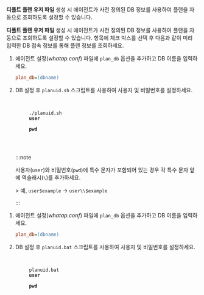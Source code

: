 
<Title level={props.level} hashid="check-default-db-id-values-planuid">디폴트 플랜 조회하기</Title>

<InDoc pages='install-agent'>

**디폴트 플랜 유저 파일** 생성 시 에이전트가 사전 정의된 DB 정보를 사용하여 플랜을 자동으로 조회하도록 설정할 수 있습니다. 

</InDoc>

<Xclude pages='install-agent'>

**디폴트 플랜 유저 파일** 생성 시 에이전트가 사전 정의된 DB 정보를 사용하여 플랜을 자동으로 조회하도록 설정할 수 있습니다. <Cmdname sid="ITM09107" className="uitext" /> 항목에 체크 박스를 선택 후 다음과 같이 미리 입력한 DB 접속 정보를 통해 플랜 정보를 조회하세요.

</Xclude>

<Tabs>
<TabItem value='linux-dfp' label='Linux' default>

1. 에이전트 설정(*whatap.conf*) 파일에 `plan_db` 옵션을 추가하고 DB 이름을 입력하세요.

    ```ini title='whatap.conf'
    plan_db=(dbname)
    ```

1. DB 설정 후 `planuid.sh` 스크립트를 사용하여 사용자 및 비밀번호를 설정하세요.

    <pre
    tabIndex="0"
    className="prism-code language-bash codeBlock_node_modules-@docusaurus-theme-classic-lib-theme-CodeBlock-Content-styles-module thin-scrollbar"
    style={{ color: "rgb(191, 199, 213)", backgroundColor: "rgb(41, 45, 62)" }}
    >
    <code className="codeBlockLines_node_modules-@docusaurus-theme-classic-lib-theme-CodeBlock-Content-styles-module">
        <span className="token-line" style={{ color: "rgb(191, 199, 213)" }}>
        <span className="token function">./planuid.sh </span>
        <span className="token plain" style={{ color: "#ff9900" }}><strong>user</strong></span> 
        <span className="token plain" style={{ color: "rgb(255, 255, 0)" }}>&nbsp;</span>
        <span className="token plain" style={{ color: "#ff9900" }}><strong>pwd</strong></span>
        </span>
    </code>
    </pre>

    :::note 

    사용자(`user`)와 비밀번호(`pwd`)에 특수 문자가 포함되어 있는 경우 각 특수 문자 앞에 역슬래시(`\`)를 추가하세요.

    <HighlightBackslash />
    > 예, <code>user$example</code> → <code className="highlight-backslash">user\\$example</code> 

    :::

</TabItem>

<TabItem value='windows-dfp' label='Windows' default>

1. 에이전트 설정(*whatap.conf*) 파일에 `plan_db` 옵션을 추가하고 DB 이름을 입력하세요.

    ```ini title='whatap.conf'
    plan_db=(dbname)
    ```

1. DB 설정 후 `planuid.bat` 스크립트를 사용하여 사용자 및 비밀번호를 설정하세요.

    <pre
    tabIndex="0"
    className="prism-code language-bash codeBlock_node_modules-@docusaurus-theme-classic-lib-theme-CodeBlock-Content-styles-module thin-scrollbar"
    style={{ color: "rgb(191, 199, 213)", backgroundColor: "rgb(41, 45, 62)" }}
    >
    <code className="codeBlockLines_node_modules-@docusaurus-theme-classic-lib-theme-CodeBlock-Content-styles-module">
        <span className="token-line" style={{ color: "rgb(191, 199, 213)" }}>
        <span className="token function">planuid.bat </span>
        <span className="token plain" style={{ color: "#ff9900" }}><strong>user</strong></span> 
        <span className="token plain" style={{ color: "rgb(255, 255, 0)" }}>&nbsp;</span>
        <span className="token plain" style={{ color: "#ff9900" }}><strong>pwd</strong></span>
        </span>
    </code>
    </pre>

</TabItem>
</Tabs>